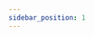 ```yaml
---
sidebar_position: 1
---
```




<SkillList>
  <div title="力学知识体系" items={[
    { name: "经典理论力学", progress: 80, description: "" },
    { name: "分析力学", progress: 60, description: "" },
    { name: "材料力学", progress: 60, description: "" },
    { name: "弹性力学", progress: 0, description: "" },
    { name: "流体力学", progress: 5, description: "" },
    { name: "空气力学", progress: 5, description: "" },
    { name: "有限元分析", progress: 5, description: "" }
  ]} />
</SkillList>